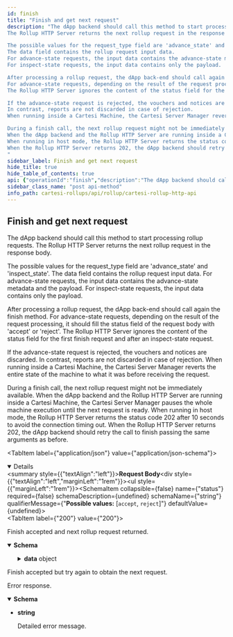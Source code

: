 ```yaml
---
id: finish
title: "Finish and get next request"
description: "The dApp backend should call this method to start processing rollup requests.
The Rollup HTTP Server returns the next rollup request in the response body.

The possible values for the request_type field are 'advance_state' and 'inspect_state'.
The data field contains the rollup request input data.
For advance-state requests, the input data contains the advance-state metadata and the payload.
For inspect-state requests, the input data contains only the payload.

After processing a rollup request, the dApp back-end should call again the finish method.
For advance-state requests, depending on the result of the request processing, it should fill the status field of the request body with 'accept' or 'reject'.
The Rollup HTTP Server ignores the content of the status field for the first finish request and after an inspect-state request.

If the advance-state request is rejected, the vouchers and notices are discarded.
In contrast, reports are not discarded in case of rejection.
When running inside a Cartesi Machine, the Cartesi Server Manager reverts the entire state of the machine to what it was before receiving the request.

During a finish call, the next rollup request might not be immediately available.
When the dApp backend and the Rollup HTTP Server are running inside a Cartesi Machine, the Cartesi Server Manager pauses the whole machine execution until the next request is ready.
When running in host mode, the Rollup HTTP Server returns the status code 202 after 10 seconds to avoid the connection timing out.
When the Rollup HTTP Server returns 202, the dApp backend should retry the call to finish passing the same arguments as before.
"
sidebar_label: Finish and get next request
hide_title: true
hide_table_of_contents: true
api: {"operationId":"finish","description":"The dApp backend should call this method to start processing rollup requests.\nThe Rollup HTTP Server returns the next rollup request in the response body.\n\nThe possible values for the request_type field are 'advance_state' and 'inspect_state'.\nThe data field contains the rollup request input data.\nFor advance-state requests, the input data contains the advance-state metadata and the payload.\nFor inspect-state requests, the input data contains only the payload.\n\nAfter processing a rollup request, the dApp back-end should call again the finish method.\nFor advance-state requests, depending on the result of the request processing, it should fill the status field of the request body with 'accept' or 'reject'.\nThe Rollup HTTP Server ignores the content of the status field for the first finish request and after an inspect-state request.\n\nIf the advance-state request is rejected, the vouchers and notices are discarded.\nIn contrast, reports are not discarded in case of rejection.\nWhen running inside a Cartesi Machine, the Cartesi Server Manager reverts the entire state of the machine to what it was before receiving the request.\n\nDuring a finish call, the next rollup request might not be immediately available.\nWhen the dApp backend and the Rollup HTTP Server are running inside a Cartesi Machine, the Cartesi Server Manager pauses the whole machine execution until the next request is ready.\nWhen running in host mode, the Rollup HTTP Server returns the status code 202 after 10 seconds to avoid the connection timing out.\nWhen the Rollup HTTP Server returns 202, the dApp backend should retry the call to finish passing the same arguments as before.\n","requestBody":{"content":{"application/json":{"schema":{"type":"object","properties":{"status":{"type":"string","enum":["accept","reject"],"example":"accept"}}}}}},"responses":{"200":{"description":"Finish accepted and next rollup request returned.","content":{"application/json":{"schema":{"type":"object","properties":{"request_type":{"type":"string","enum":["advance_state","inspect_state"],"example":"advance_state"},"data":{"type":"object","oneOf":[{"type":"object","properties":{"metadata":{"type":"object","properties":{"msg_sender":{"type":"string","description":"20-byte address of the account that submitted the input.","example":"0xf39Fd6e51aad88F6F4ce6aB8827279cffFb92266"},"epoch_index":{"type":"integer","format":"uint64","description":"Deprecated. Always receives 0.","example":0},"input_index":{"type":"integer","format":"uint64","description":"Input index starting from genesis.","example":123},"block_number":{"type":"integer","format":"uint64","description":"Block number when input was posted.","example":10000000},"timestamp":{"type":"integer","format":"uint64","description":"Unix timestamp of block in milliseconds.","example":1588598533000}}},"payload":{"type":"string","description":"The payload is in the Ethereum hex binary format.\nThe first two characters are '0x' followed by pairs of hexadecimal numbers that correspond to one byte.\nFor instance, '0xdeadbeef' corresponds to a payload with length 4 and bytes 222, 173, 190, 175.\nAn empty payload is represented by the string '0x'.\n","example":"0xdeadbeef"}}},{"type":"object","properties":{"payload":{"type":"string","description":"The payload is in the Ethereum hex binary format.\nThe first two characters are '0x' followed by pairs of hexadecimal numbers that correspond to one byte.\nFor instance, '0xdeadbeef' corresponds to a payload with length 4 and bytes 222, 173, 190, 175.\nAn empty payload is represented by the string '0x'.\n","example":"0xdeadbeef"}}}]}}}}}},"202":{"description":"Finish accepted but try again to obtain the next request."},"default":{"description":"Error response.","content":{"text/plain":{"schema":{"type":"string","description":"Detailed error message.","example":"The request could not be understood by the server due to malformed syntax"}}}}},"method":"post","path":"/finish","servers":[{"url":"https://<dapp_rollup_url>"},{"url":"http://localhost:5005/rollup"}],"jsonRequestBodyExample":{"status":"accept"},"info":{"title":"Cartesi Rollup HTTP API","version":"0.5.1","license":{"name":"Apache-2.0","url":"https://www.apache.org/licenses/LICENSE-2.0.html"},"description":"API that the Cartesi Rollup HTTP Server implements.\n\nIn the box below, there is an example of a dApp backend that uses the Rollup HTTP API.\n\n```\nimport requests\nimport sys\n\nrollup = sys.argv[1]\n\ndef check_status_code(response):\n    if response.status_code not in range(200, 300):\n        print(f'Error: invalid status code {response.status_code}')\n        sys.exit(1)\n    return response\n\nfinish = {'status': 'accept'}\nwhile True:\n    print('Sending finish')\n    r = check_status_code(requests.post(rollup + '/finish', json=finish))\n    if r.status_code == 202:\n        print('No pending rollup request, trying again')\n        continue\n\n    rollup_request = r.json()\n    if rollup_request['request_type'] == 'advance_state':\n        print('Sending voucher')\n        voucher = {\n            'destination': rollup_request['data']['metadata']['msg_sender'],\n            'payload': rollup_request['data']['payload']\n        }\n        check_status_code(requests.post(rollup + '/voucher', json=voucher))\n\n        print('Sending notice')\n        notice = {'payload': rollup_request['data']['payload']}\n        check_status_code(requests.post(rollup + '/notice', json=notice))\n\n        print('Sending report')\n        report = {'payload': rollup_request['data']['payload']}\n        check_status_code(requests.post(rollup + '/report', json=report))\n\n        finish['status'] = 'accept'\n\n    elif rollup_request['request_type'] == 'inspect_state':\n        print('Sending report per inspect request')\n        report = {'payload': rollup_request['data']['payload']}\n        check_status_code(requests.post(rollup + '/report', json=report))\n\n    else:\n        print('Throwing rollup exception')\n        exception = {'payload': rollup_request['data']['payload']}\n        requests.post(rollup + '/exception', json=exception)\n        break\n```\n\nIn production mode, if the dApp exits the Rollups initialization script will register a Rollup Exception.\nSee [/exception](#api-Default-registerException).\n\nIn host mode, the Cartesi Rollups infrastructure is not able to detect that the dApp exited.\nIt is up to the dApp developer to re-launch the dApp.\n"},"postman":{"name":"Finish and get next request","description":{"content":"The dApp backend should call this method to start processing rollup requests.\nThe Rollup HTTP Server returns the next rollup request in the response body.\n\nThe possible values for the request_type field are 'advance_state' and 'inspect_state'.\nThe data field contains the rollup request input data.\nFor advance-state requests, the input data contains the advance-state metadata and the payload.\nFor inspect-state requests, the input data contains only the payload.\n\nAfter processing a rollup request, the dApp back-end should call again the finish method.\nFor advance-state requests, depending on the result of the request processing, it should fill the status field of the request body with 'accept' or 'reject'.\nThe Rollup HTTP Server ignores the content of the status field for the first finish request and after an inspect-state request.\n\nIf the advance-state request is rejected, the vouchers and notices are discarded.\nIn contrast, reports are not discarded in case of rejection.\nWhen running inside a Cartesi Machine, the Cartesi Server Manager reverts the entire state of the machine to what it was before receiving the request.\n\nDuring a finish call, the next rollup request might not be immediately available.\nWhen the dApp backend and the Rollup HTTP Server are running inside a Cartesi Machine, the Cartesi Server Manager pauses the whole machine execution until the next request is ready.\nWhen running in host mode, the Rollup HTTP Server returns the status code 202 after 10 seconds to avoid the connection timing out.\nWhen the Rollup HTTP Server returns 202, the dApp backend should retry the call to finish passing the same arguments as before.\n","type":"text/plain"},"url":{"path":["finish"],"host":["{{baseUrl}}"],"query":[],"variable":[]},"header":[{"key":"Content-Type","value":"application/json"},{"key":"Accept","value":"application/json"}],"method":"POST","body":{"mode":"raw","raw":"\"\"","options":{"raw":{"language":"json"}}}}}
sidebar_class_name: "post api-method"
info_path: cartesi-rollups/api/rollup/cartesi-rollup-http-api
---
```



## Finish and get next request



The dApp backend should call this method to start processing rollup requests.
The Rollup HTTP Server returns the next rollup request in the response body.

The possible values for the request_type field are &#39;advance_state&#39; and &#39;inspect_state&#39;.
The data field contains the rollup request input data.
For advance-state requests, the input data contains the advance-state metadata and the payload.
For inspect-state requests, the input data contains only the payload.

After processing a rollup request, the dApp back-end should call again the finish method.
For advance-state requests, depending on the result of the request processing, it should fill the status field of the request body with &#39;accept&#39; or &#39;reject&#39;.
The Rollup HTTP Server ignores the content of the status field for the first finish request and after an inspect-state request.

If the advance-state request is rejected, the vouchers and notices are discarded.
In contrast, reports are not discarded in case of rejection.
When running inside a Cartesi Machine, the Cartesi Server Manager reverts the entire state of the machine to what it was before receiving the request.

During a finish call, the next rollup request might not be immediately available.
When the dApp backend and the Rollup HTTP Server are running inside a Cartesi Machine, the Cartesi Server Manager pauses the whole machine execution until the next request is ready.
When running in host mode, the Rollup HTTP Server returns the status code 202 after 10 seconds to avoid the connection timing out.
When the Rollup HTTP Server returns 202, the dApp backend should retry the call to finish passing the same arguments as before.


<MimeTabs><TabItem label={"application/json"} value={"application/json-schema"}><details style={{}} data-collapsed={false} open={true}><summary style={{"textAlign":"left"}}><strong>Request Body</strong></summary><div style={{"textAlign":"left","marginLeft":"1rem"}}></div><ul style={{"marginLeft":"1rem"}}><SchemaItem collapsible={false} name={"status"} required={false} schemaDescription={undefined} schemaName={"string"} qualifierMessage={"**Possible values:** [`accept`, `reject`]"} defaultValue={undefined}></SchemaItem></ul></details></TabItem></MimeTabs><div><ApiTabs><TabItem label={"200"} value={"200"}><div>

Finish accepted and next rollup request returned.

</div><div><MimeTabs groupId={"mime-type"}><TabItem label={"application/json"} value={"application/json"}><SchemaTabs groupId={"schema-tabs"}><TabItem label={"Schema"} value={"Schema"}><details style={{}} data-collapsed={false} open={true}><summary style={{"textAlign":"left"}}><strong>Schema</strong></summary><div style={{"textAlign":"left","marginLeft":"1rem"}}></div><ul style={{"marginLeft":"1rem"}}><SchemaItem collapsible={false} name={"request_type"} required={false} schemaDescription={undefined} schemaName={"string"} qualifierMessage={"**Possible values:** [`advance_state`, `inspect_state`]"} defaultValue={undefined}></SchemaItem><SchemaItem collapsible={true} className={"schemaItem"}><details style={{}}><summary style={{}}><strong>data</strong><span style={{"opacity":"0.6"}}> object</span></summary><div style={{"marginLeft":"1rem"}}><div><div><span className={"badge badge--info"}>oneOf</span><SchemaTabs><TabItem label={"MOD1"} value={"0-item-properties"}><SchemaItem collapsible={true} className={"schemaItem"}><details style={{}}><summary style={{}}><strong>metadata</strong><span style={{"opacity":"0.6"}}> object</span></summary><div style={{"marginLeft":"1rem"}}><SchemaItem collapsible={false} name={"msg_sender"} required={false} schemaDescription={"20-byte address of the account that submitted the input."} schemaName={"string"} qualifierMessage={undefined} defaultValue={undefined}></SchemaItem><SchemaItem collapsible={false} name={"epoch_index"} required={false} schemaDescription={"Deprecated. Always receives 0."} schemaName={"uint64"} qualifierMessage={undefined} defaultValue={undefined}></SchemaItem><SchemaItem collapsible={false} name={"input_index"} required={false} schemaDescription={"Input index starting from genesis."} schemaName={"uint64"} qualifierMessage={undefined} defaultValue={undefined}></SchemaItem><SchemaItem collapsible={false} name={"block_number"} required={false} schemaDescription={"Block number when input was posted."} schemaName={"uint64"} qualifierMessage={undefined} defaultValue={undefined}></SchemaItem><SchemaItem collapsible={false} name={"timestamp"} required={false} schemaDescription={"Unix timestamp of block in milliseconds."} schemaName={"uint64"} qualifierMessage={undefined} defaultValue={undefined}></SchemaItem></div></details></SchemaItem><SchemaItem collapsible={false} name={"payload"} required={false} schemaDescription={"The payload is in the Ethereum hex binary format.\nThe first two characters are '0x' followed by pairs of hexadecimal numbers that correspond to one byte.\nFor instance, '0xdeadbeef' corresponds to a payload with length 4 and bytes 222, 173, 190, 175.\nAn empty payload is represented by the string '0x'.\n"} schemaName={"string"} qualifierMessage={undefined} defaultValue={undefined}></SchemaItem></TabItem><TabItem label={"MOD2"} value={"1-item-properties"}><SchemaItem collapsible={false} name={"payload"} required={false} schemaDescription={"The payload is in the Ethereum hex binary format.\nThe first two characters are '0x' followed by pairs of hexadecimal numbers that correspond to one byte.\nFor instance, '0xdeadbeef' corresponds to a payload with length 4 and bytes 222, 173, 190, 175.\nAn empty payload is represented by the string '0x'.\n"} schemaName={"string"} qualifierMessage={undefined} defaultValue={undefined}></SchemaItem></TabItem></SchemaTabs></div></div></div></details></SchemaItem></ul></details></TabItem><TabItem label={"Example (from schema)"} value={"Example (from schema)"}><ResponseSamples responseExample={"{\n  \"request_type\": \"advance_state\",\n  \"data\": {\n    \"metadata\": {\n      \"msg_sender\": \"string\",\n      \"epoch_index\": 0,\n      \"input_index\": 0,\n      \"block_number\": 0,\n      \"timestamp\": 0\n    },\n    \"payload\": \"string\"\n  }\n}"} language={"json"}></ResponseSamples></TabItem></SchemaTabs></TabItem></MimeTabs></div></TabItem><TabItem label={"202"} value={"202"}><div>

Finish accepted but try again to obtain the next request.

</div><div></div></TabItem><TabItem label={"default"} value={"default"}><div>

Error response.

</div><div><MimeTabs groupId={"mime-type"}><TabItem label={"text/plain"} value={"text/plain"}><SchemaTabs groupId={"schema-tabs"}><TabItem label={"Schema"} value={"Schema"}><details style={{}} data-collapsed={false} open={true}><summary style={{"textAlign":"left"}}><strong>Schema</strong></summary><div style={{"textAlign":"left","marginLeft":"1rem"}}></div><ul style={{"marginLeft":"1rem"}}><li><div><strong>string</strong><div style={{"marginTop":"var(--ifm-table-cell-padding)"}}>

Detailed error message.

</div></div></li></ul></details></TabItem></SchemaTabs></TabItem></MimeTabs></div></TabItem></ApiTabs></div>
      